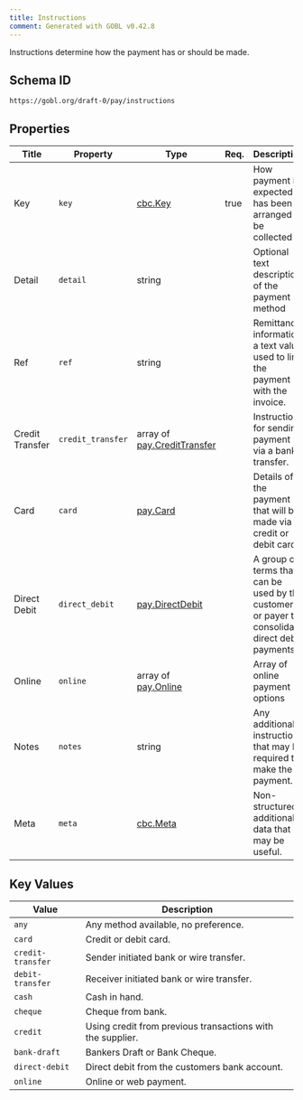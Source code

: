 ```yaml
---
title: Instructions
comment: Generated with GOBL v0.42.8
---
```


Instructions determine how the payment has or should be made.

## Schema ID

`https://gobl.org/draft-0/pay/instructions`

## Properties

| Title           | Property          | Type                                                        | Req. | Description                                                                                      |
|-----------------|-------------------|-------------------------------------------------------------|------|--------------------------------------------------------------------------------------------------|
| Key             | `key`             | [cbc.Key](/draft-0/cbc/key)                                 | true | How payment is expected or has been arranged to be collected                                     |
| Detail          | `detail`          | string                                                      |      | Optional text description of the payment method                                                  |
| Ref             | `ref`             | string                                                      |      | Remittance information, a text value used to link the payment with the invoice.                  |
| Credit Transfer | `credit_transfer` | array of [pay.CreditTransfer](/draft-0/pay/credit_transfer) |      | Instructions for sending payment via a bank transfer.                                            |
| Card            | `card`            | [pay.Card](/draft-0/pay/card)                               |      | Details of the payment that will be made via a credit or debit card.                             |
| Direct Debit    | `direct_debit`    | [pay.DirectDebit](/draft-0/pay/direct_debit)                |      | A group of terms that can be used by the customer or payer to consolidate direct debit payments. |
| Online          | `online`          | array of [pay.Online](/draft-0/pay/online)                  |      | Array of online payment options                                                                  |
| Notes           | `notes`           | string                                                      |      | Any additional instructions that may be required to make the payment.                            |
| Meta            | `meta`            | [cbc.Meta](/draft-0/cbc/meta)                               |      | Non-structured additional data that may be useful.                                               |

## Key Values

| Value             | Description                                                |
|-------------------|------------------------------------------------------------|
| `any`             | Any method available, no preference.                       |
| `card`            | Credit or debit card.                                      |
| `credit-transfer` | Sender initiated bank or wire transfer.                    |
| `debit-transfer`  | Receiver initiated bank or wire transfer.                  |
| `cash`            | Cash in hand.                                              |
| `cheque`          | Cheque from bank.                                          |
| `credit`          | Using credit from previous transactions with the supplier. |
| `bank-draft`      | Bankers Draft or Bank Cheque.                              |
| `direct-debit`    | Direct debit from the customers bank account.              |
| `online`          | Online or web payment.                                     |

